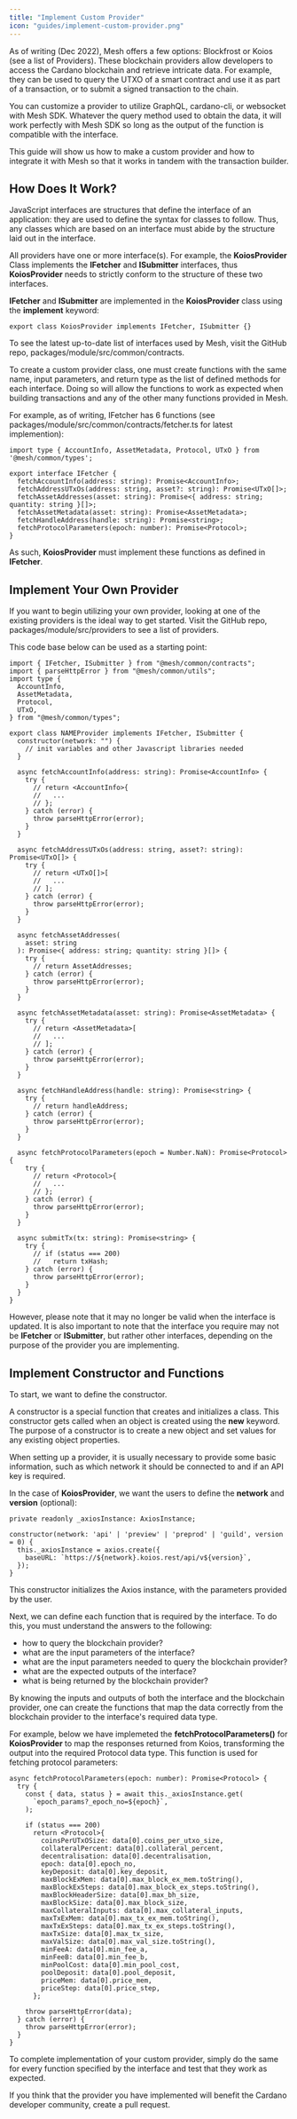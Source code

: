 ```yaml
---
title: "Implement Custom Provider"
icon: "guides/implement-custom-provider.png"
---
```


As of writing (Dec 2022), Mesh offers a few options: <Link href="https://blockfrost.io/">Blockfrost</Link> or <Link href="https://www.koios.rest/">Koios</Link> (see a list of <Link href="/providers">Providers</Link>). These blockchain providers allow developers to access the Cardano blockchain and retrieve intricate data. For example, they can be used to query the UTXO of a smart contract and use it as part of a transaction, or to submit a signed transaction to the chain.

You can customize a provider to utilize GraphQL, cardano-cli, or websocket with Mesh SDK. Whatever the query method used to obtain the data, it will work perfectly with Mesh SDK so long as the output of the function is compatible with the interface.

This guide will show us how to make a custom provider and how to integrate it with Mesh so that it works in tandem with the transaction builder.


## How Does It Work?

JavaScript interfaces are structures that define the interface of an application: they are used to define the syntax for classes to follow. Thus, any classes which are based on an interface must abide by the structure laid out in the interface.

All providers have one or more interface(s). For example, the **KoiosProvider** Class implements the **IFetcher** and **ISubmitter** interfaces, thus **KoiosProvider** needs to strictly conform to the structure of these two interfaces.

**IFetcher** and **ISubmitter** are implemented in the **KoiosProvider** class using the **implement** keyword:

```tsx
export class KoiosProvider implements IFetcher, ISubmitter {}
```

To see the latest up-to-date list of interfaces used by Mesh, visit the GitHub repo, <Link href="https://github.com/MeshJS/mesh/tree/main/packages/module/src/common/contracts">packages/module/src/common/contracts</Link>.

To create a custom provider class, one must create functions with the same name, input parameters, and return type as the list of defined methods for each interface. Doing so will allow the functions to work as expected when building transactions and any of the other many functions provided in Mesh.

For example, as of writing, IFetcher has 6 functions (see packages/module/src/common/contracts/fetcher.ts for latest implemention):

```tsx
import type { AccountInfo, AssetMetadata, Protocol, UTxO } from '@mesh/common/types';

export interface IFetcher {
  fetchAccountInfo(address: string): Promise<AccountInfo>;
  fetchAddressUTxOs(address: string, asset?: string): Promise<UTxO[]>;
  fetchAssetAddresses(asset: string): Promise<{ address: string; quantity: string }[]>;
  fetchAssetMetadata(asset: string): Promise<AssetMetadata>;
  fetchHandleAddress(handle: string): Promise<string>;
  fetchProtocolParameters(epoch: number): Promise<Protocol>;
}
```

As such, **KoiosProvider** must implement these functions as defined in **IFetcher**.


## Implement Your Own Provider

If you want to begin utilizing your own provider, looking at one of the existing providers is the ideal way to get started. Visit the GitHub repo, <Link href="https://github.com/MeshJS/mesh/tree/main/packages/module/src/providers">packages/module/src/providers</Link> to see a list of providers.

This code base below can be used as a starting point:

```tsx
import { IFetcher, ISubmitter } from "@mesh/common/contracts";
import { parseHttpError } from "@mesh/common/utils";
import type {
  AccountInfo,
  AssetMetadata,
  Protocol,
  UTxO,
} from "@mesh/common/types";

export class NAMEProvider implements IFetcher, ISubmitter {
  constructor(network: "") {
    // init variables and other Javascript libraries needed
  }

  async fetchAccountInfo(address: string): Promise<AccountInfo> {
    try {
      // return <AccountInfo>{
      //   ...
      // };
    } catch (error) {
      throw parseHttpError(error);
    }
  }

  async fetchAddressUTxOs(address: string, asset?: string): Promise<UTxO[]> {
    try {
      // return <UTxO[]>[
      //   ...
      // ];
    } catch (error) {
      throw parseHttpError(error);
    }
  }

  async fetchAssetAddresses(
    asset: string
  ): Promise<{ address: string; quantity: string }[]> {
    try {
      // return AssetAddresses;
    } catch (error) {
      throw parseHttpError(error);
    }
  }

  async fetchAssetMetadata(asset: string): Promise<AssetMetadata> {
    try {
      // return <AssetMetadata>[
      //   ...
      // ];
    } catch (error) {
      throw parseHttpError(error);
    }
  }

  async fetchHandleAddress(handle: string): Promise<string> {
    try {
      // return handleAddress;
    } catch (error) {
      throw parseHttpError(error);
    }
  }

  async fetchProtocolParameters(epoch = Number.NaN): Promise<Protocol> {
    try {
      // return <Protocol>{
      //   ...
      // };
    } catch (error) {
      throw parseHttpError(error);
    }
  }

  async submitTx(tx: string): Promise<string> {
    try {
      // if (status === 200)
      //   return txHash;
    } catch (error) {
      throw parseHttpError(error);
    }
  }
}
```

However, please note that it may no longer be valid when the interface is updated. It is also important to note that the interface you require may not be **IFetcher** or **ISubmitter**, but rather other interfaces, depending on the purpose of the provider you are implementing.


## Implement Constructor and Functions

To start, we want to define the constructor.

A constructor is a special function that creates and initializes a class. This constructor gets called when an object is created using the **new** keyword. The purpose of a constructor is to create a new object and set values for any existing object properties.

When setting up a provider, it is usually necessary to provide some basic information, such as which network it should be connected to and if an API key is required.

In the case of **KoiosProvider**, we want the users to define the **network** and **version** (optional):

```tsx
private readonly _axiosInstance: AxiosInstance;

constructor(network: 'api' | 'preview' | 'preprod' | 'guild', version = 0) {
  this._axiosInstance = axios.create({
    baseURL: `https://${network}.koios.rest/api/v${version}`,
  });
}
```

This constructor initializes the Axios instance, with the parameters provided by the user.

Next, we can define each function that is required by the interface. To do this, you must understand the answers to the following:

- how to query the blockchain provider?
- what are the input parameters of the interface?
- what are the input parameters needed to query the blockchain provider?
- what are the expected outputs of the interface?
- what is being returned by the blockchain provider?

By knowing the inputs and outputs of both the interface and the blockchain provider, one can create the functions that map the data correctly from the blockchain provider to the interface's required data type.

For example, below we have implemeted the **fetchProtocolParameters()** for **KoiosProvider** to map the responses returned from Koios, transforming the output into the required Protocol data type. This function is used for fetching protocol parameters:

```tsx
async fetchProtocolParameters(epoch: number): Promise<Protocol> {
  try {
    const { data, status } = await this._axiosInstance.get(
      `epoch_params?_epoch_no=${epoch}`,
    );

    if (status === 200)
      return <Protocol>{
        coinsPerUTxOSize: data[0].coins_per_utxo_size,
        collateralPercent: data[0].collateral_percent,
        decentralisation: data[0].decentralisation,
        epoch: data[0].epoch_no,
        keyDeposit: data[0].key_deposit,
        maxBlockExMem: data[0].max_block_ex_mem.toString(),
        maxBlockExSteps: data[0].max_block_ex_steps.toString(),
        maxBlockHeaderSize: data[0].max_bh_size,
        maxBlockSize: data[0].max_block_size,
        maxCollateralInputs: data[0].max_collateral_inputs,
        maxTxExMem: data[0].max_tx_ex_mem.toString(),
        maxTxExSteps: data[0].max_tx_ex_steps.toString(),
        maxTxSize: data[0].max_tx_size,
        maxValSize: data[0].max_val_size.toString(),
        minFeeA: data[0].min_fee_a,
        minFeeB: data[0].min_fee_b,
        minPoolCost: data[0].min_pool_cost,
        poolDeposit: data[0].pool_deposit,
        priceMem: data[0].price_mem,
        priceStep: data[0].price_step,
      };

    throw parseHttpError(data);
  } catch (error) {
    throw parseHttpError(error);
  }
}
```

To complete implementation of your custom provider, simply do the same for every function specified by the interface and test that they work as expected.

If you think that the provider you have implemented will benefit the Cardano developer community, <Link href="https://github.com/MeshJS/mesh/pulls">create a pull request</Link>.